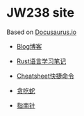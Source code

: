 # JW238 site

Based on [Docusaurus.io](https://docusaurus.io/docs)

- [Blog博客](/blog)

- [Rust语言学习笔记](/rust)

- [Cheatsheet快捷命令](/cheatsheet)

- [贪吃蛇](/snake)

- [指南针](/compass)


